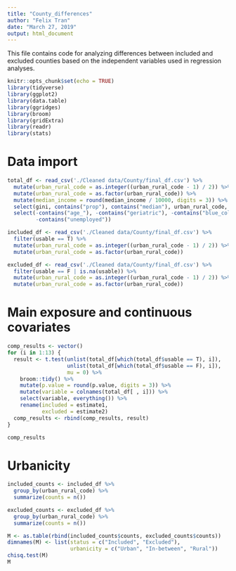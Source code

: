 ```yaml
---
title: "County_differences"
author: "Felix Tran"
date: "March 27, 2019"
output: html_document
---
```


This file contains code for analyzing differences between included and excluded
counties based on the independent variables used in regression analyses.

```r
knitr::opts_chunk$set(echo = TRUE)
library(tidyverse)
library(ggplot2)
library(data.table)
library(ggridges)
library(broom)
library(gridExtra)
library(readr)
library(stats)
```


# Data import
```r
total_df <- read_csv('./Cleaned data/County/final_df.csv') %>% 
  mutate(urban_rural_code = as.integer((urban_rural_code - 1) / 2)) %>% 
  mutate(urban_rural_code = as.factor(urban_rural_code)) %>% 
  mutate(median_income = round(median_income / 10000, digits = 3)) %>% 
  select(gini, contains("prop"), contains("median"), urban_rural_code, usable) %>% 
  select(-contains("age_"), -contains("geriatric"), -contains("blue_collar"),
         -contains("unemployed"))

included_df <- read_csv('./Cleaned data/County/final_df.csv') %>% 
  filter(usable == T) %>% 
  mutate(urban_rural_code = as.integer((urban_rural_code - 1) / 2)) %>% 
  mutate(urban_rural_code = as.factor(urban_rural_code)) 

excluded_df <- read_csv('./Cleaned data/County/final_df.csv') %>% 
  filter(usable == F | is.na(usable)) %>% 
  mutate(urban_rural_code = as.integer((urban_rural_code - 1) / 2)) %>% 
  mutate(urban_rural_code = as.factor(urban_rural_code)) 
```


# Main exposure and continuous covariates
```r
comp_results <- vector()
for (i in 1:13) {
  result <- t.test(unlist(total_df[which(total_df$usable == T), i]),
                   unlist(total_df[which(total_df$usable == F), i]),
                   mu = 0) %>% 
    broom::tidy() %>% 
    mutate(p.value = round(p.value, digits = 3)) %>% 
    mutate(variable = colnames(total_df[ , i])) %>% 
    select(variable, everything()) %>% 
    rename(included = estimate1,
           excluded = estimate2)
  comp_results <- rbind(comp_results, result)
}

comp_results 
```

# Urbanicity
```r
included_counts <- included_df %>% 
  group_by(urban_rural_code) %>% 
  summarize(counts = n())

excluded_counts <- excluded_df %>% 
  group_by(urban_rural_code) %>% 
  summarize(counts = n())

M <- as.table(rbind(included_counts$counts, excluded_counts$counts))
dimnames(M) <- list(status = c("Included", "Excluded"),
                    urbanicity = c("Urban", "In-between", "Rural"))
chisq.test(M)
M
```




